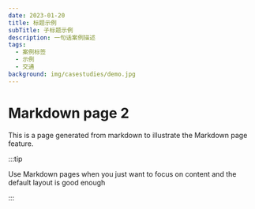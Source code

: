 ```yaml
---
date: 2023-01-20
title: 标题示例
subTitle: 子标题示例
description: 一句话案例描述
tags:
  - 案例标签
  - 示例
  - 交通
background: img/casestudies/demo.jpg
---
```


# Markdown page 2

This is a page generated from markdown to illustrate the Markdown page feature.

:::tip

Use Markdown pages when you just want to focus on content and the default layout is good enough

:::
